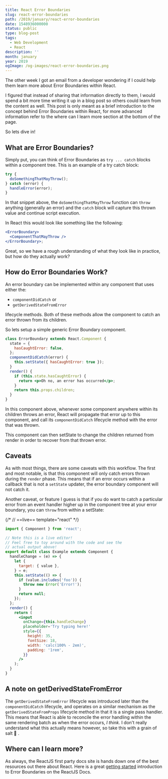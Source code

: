 ```yaml
---
title: React Error Boundaries
slug: react-error-boundaries
path: /2019/january/react-error-boundaries
date: 1548936000000
status: public
type: blog-post
tags:
  - Web Development
  - React
description: ''
month: january
year: 2019
ogImage: /og-images/react-error-boundaries.png
---
```




The other week I got an email from a developer wondering if I could help them
learn more about Error Boundaries within React.

I figured that instead of sharing that information directly to them, I would
spend a bit more time writing it up in a blog post so others could learn from
the content as well. This post is only meant as a brief introduction to the
concept behind Error Boundaries within React, for more advanced information
refer to the where can I learn more section at the bottom of the page.

So lets dive in!

## What are Error Boundaries?

Simply put, you can think of Error Boundaries as `try ... catch` blocks within a
component tree. This is an example of a try catch block:

```js
try {
  doSomethingThatMayThrow();
} catch (error) {
  handleError(error);
}
```

In that snippet above, the `doSomethingThatMayThrow` function can `throw`
anything (generally an error) and the `catch` block will capture this thrown
value and continue script execution.

In React this would look like something like the following:

```jsx
<ErrorBoundary>
  <ComponentThatMayThrow />
</ErrorBoundary>;
```

Great, so we have a rough understanding of what they look like in practice, but
how do they actually work?

## How do Error Boundaries Work?

An error boundary can be implemented within any component that uses either the:

- `componentDidCatch` or
- `getDerivedStateFromError`

lifecycle methods. Both of these methods allow the component to catch an error
thrown from its children.

So lets setup a simple generic Error Boundary component.

```jsx
class ErrorBoundary extends React.Component {
  state = {
    hasCaughtError: false,
  };
  componentDidCatch(error) {
    this.setState({ hasCaughtError: true });
  }
  render() {
    if (this.state.hasCaughtError) {
      return <p>Oh no, an error has occurred</p>;
    }
    return this.props.children;
  }
}
```

In this component above, whenever some component anywhere within its children
throws an error, React will propagate that error up to this component, and call
its `componentDidCatch` lifecycle method with the error that was thrown.

This component can then setState to change the children returned from render in
order to recover from that thrown error.

<h2 id="caveats">Caveats</h2>

As with most things, there are some caveats with this workflow. The first and
most notable, is that this component will only catch errors thrown during the
`render` phase. This means that if an error occurs within a callback that is not
a `setState` updater, the error boundary component will not catch it.

Another caveat, or feature I guess is that if you do want to catch a particular
error from an event handler higher up in the component tree at your error
boundary, you can `throw` from within a setState:

{/*
// ==live== template="react"
*/}
```jsx
import { Component } from 'react';

// Note this is a live editor!
// Feel free to toy around with the code and see the
// actual output above!
export default class Example extends Component {
  handleChange = (e) => {
    let {
      target: { value },
    } = e;
    this.setState(() => {
      if (value.includes('foo')) {
        throw new Error('Error!');
      }
      return null;
    });
  };
  render() {
    return (
      <input
        onChange={this.handleChange}
        placeholder='Try typing here!'
        style={{
          height: 35,
          fontSize: 18,
          width: 'calc(100% - 2em)',
          padding: '1rem',
        }}
      />
    );
  }
}
```

## A note on getDerivedStateFromError

The `getDerivedStateFromError` lifecycle was introduced later than the
`componentDidCatch` lifecycle, and operates on a similar mechanism as the
`getDerivedStateFromProps` lifecycle method in that it is a single pass handler.
This means that React is able to reconcile the error handling within the same
rendering batch as when the error occurs, _I think_. I don't really understand
what this actually means however, so take this with a grain of salt 🧂 .

## Where can I learn more?

As always, the ReactJS first party docs site is hands down one of the best
resources out there about React. Here is a great
[getting started](https://reactjs.org/docs/error-boundaries.html#introducing-error-boundaries)
introduction to Error Boundaries on the ReactJS Docs.

